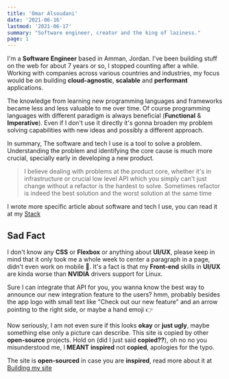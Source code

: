 ```yaml
---
title: 'Omar Alsoudani'
date: '2021-06-16'
lastmod: '2021-06-17'
summary: "Software engineer, creator and the king of laziness."
page: 1
---
```


I'm a **Software Engineer** based in Amman, Jordan. I've been building stuff on the web for about 7 years or so, I stopped counting after a while. Working with companies across various countries and industries, my focus would be on building **cloud-agnostic**, **scalable** and **performant** applications.

The knowledge from learning new programming languages and frameworks became less and less valuable to me over time. Of course programming languages with different paradigm is always beneficial (**Functional** & **Imperative**). Even if I don't use it directly it's gonna broaden my problem solving capabilities with new ideas and possibly a different approach. 

In summary, The software and tech I use is a tool to solve a problem. Understanding the problem and identifying the core cause is much more crucial, specially early in developing a new product. 

> I believe dealing with problems at the product core, whether it's in infrastructure or crucial low level API which you simply can't just change without a refactor is the hardest to solve. Sometimes refactor is indeed the best solution and the worst solution at the same time

 I wrote more  specific article about software and tech I use, you can read it at my [Stack](/writing/stack)

## Sad Fact

I don't know any **CSS** or **Flexbox** or anything about **UI/UX**, please keep in mind that it only took me a whole week to center a paragraph in a page, didn't even work on mobile 🤦. It's a fact is that my **Front-end** skills in **UI/UX** are kinda worse than **NVIDIA** drivers support for Linux. 

Sure I can integrate that API for you, you wanna know the best way to announce our new integration feature to the users? hmm, probably besides the app logo with small text like "Check out our new feature" and an arrow pointing to the right side, or maybe a hand emoji 👉

Now seriously, I am not even sure if this looks **okay** or **just ugly**, maybe something else only a picture can describe. This site is copied by other **open-source** projects. Hold on (did I just said **copied??**), oh no no you misunderstood me, I **MEANT** **inspired** not **copied**, apologies for the typo. 

The site is **open-sourced** in case you are **inspired**, read more about it at [Building my site](/writing/building-my-site)
